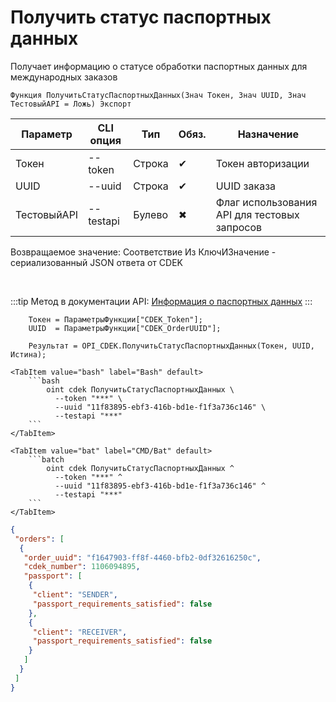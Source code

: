 ﻿---
sidebar_position: 14
description: Получить статус паспортных данных и другие функции для работы с CDEK в Открытом пакете интеграций - бесплатной open-source библиотеке интеграций для 1С:Предприятие 8, OneScript и CLI
keywords: [1C, 1С, 1С:Предприятие, 1С:Предприятие 8.3, API, Интеграция, Сервисы, Обмен, OneScript, CLI, CDEK]
---


# Получить статус паспортных данных
 Получает информацию о статусе обработки паспортных данных для международных заказов



`Функция ПолучитьСтатусПаспортныхДанных(Знач Токен, Знач UUID, Знач ТестовыйAPI = Ложь) Экспорт`

  | Параметр | CLI опция | Тип | Обяз. | Назначение |
  |-|-|-|-|-|
  | Токен | --token | Строка | &#x2714; | Токен авторизации |
  | UUID | --uuid | Строка | &#x2714; | UUID заказа |
  | ТестовыйAPI | --testapi | Булево | &#x2716; | Флаг использования API для тестовых запросов |

  
  Возвращаемое значение:   Соответствие Из КлючИЗначение - сериализованный JSON ответа от CDEK

<br/>

:::tip
Метод в документации API: [Информация о паспортных данных](https://api-docs.cdek.ru/55343091.html)
:::
<br/>



```bsl title="Пример использования для 1С:Предприятие/OneScript"
    Токен = ПараметрыФункции["CDEK_Token"];
    UUID  = ПараметрыФункции["CDEK_OrderUUID"];

    Результат = OPI_CDEK.ПолучитьСтатусПаспортныхДанных(Токен, UUID, Истина);
```
    

 <Tabs>
  
    <TabItem value="bash" label="Bash" default>
        ```bash
            oint cdek ПолучитьСтатусПаспортныхДанных \
              --token "***" \
              --uuid "11f83895-ebf3-416b-bd1e-f1f3a736c146" \
              --testapi "***"
        ```
    </TabItem>
  
    <TabItem value="bat" label="CMD/Bat" default>
        ```batch
            oint cdek ПолучитьСтатусПаспортныхДанных ^
              --token "***" ^
              --uuid "11f83895-ebf3-416b-bd1e-f1f3a736c146" ^
              --testapi "***"
        ```
    </TabItem>
</Tabs>


```json title="Результат"
{
 "orders": [
  {
   "order_uuid": "f1647903-ff8f-4460-bfb2-0df32616250c",
   "cdek_number": 1106094895,
   "passport": [
    {
     "client": "SENDER",
     "passport_requirements_satisfied": false
    },
    {
     "client": "RECEIVER",
     "passport_requirements_satisfied": false
    }
   ]
  }
 ]
}
```
